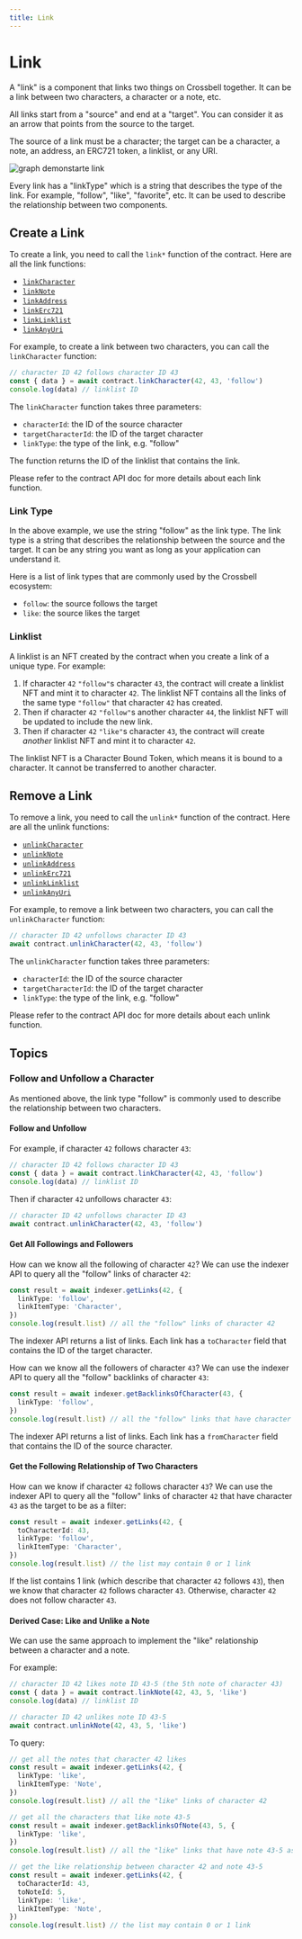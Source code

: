 ```yaml
---
title: Link
---
```


# Link

A "link" is a component that links two things on Crossbell together. It can be a link between two characters, a character or a note, etc.

All links start from a "source" and end at a "target". You can consider it as an arrow that points from the source to the target.

The source of a link must be a character; the target can be a character, a note, an address, an ERC721 token, a linklist, or any URI.

![graph demonstarte link](https://mermaid.ink/svg/pako:eNplkLsKg0AQRX9lmVqLpAlYBHwlTUiRR7VrMbiTuKirjGsh4r9HQwKC3eWeU1zuCHmjCQJ4M7aFeETKChHKuEDG3BFnwvcvxpa-fxTRqv5qKxbLa-NoUycy1Jqp6zYklektPux3G3CSS6pM5zboLEM7PNlk4EFNXKPR8_Jx0RS4gmpSEMxRI5cKlJ1mr281Okq1cQ1D8MKqIw-wd819sDkEjnv6S4nB-YX6Z00fJ0dZew)

Every link has a "linkType" which is a string that describes the type of the link. For example, "follow", "like", "favorite", etc. It can be used to describe the relationship between two components.

## Create a Link

To create a link, you need to call the `link*` function of the contract. Here are all the link functions:

- [`linkCharacter`](/sdk/js/contract/link/create-link#linkcharacter)
- [`linkNote`](/sdk/js/contract/link/create-link#linknote)
- [`linkAddress`](/sdk/js/contract/link/create-link#linkaddress)
- [`linkErc721`](/sdk/js/contract/link/create-link#linkerc721)
- [`linkLinklist`](/sdk/js/contract/link/create-link#linklinklist)
- [`linkAnyUri`](/sdk/js/contract/link/create-link#linkanyuri)

For example, to create a link between two characters, you can call the `linkCharacter` function:

```js {2}
// character ID 42 follows character ID 43
const { data } = await contract.linkCharacter(42, 43, 'follow')
console.log(data) // linklist ID
```

The `linkCharacter` function takes three parameters:

- `characterId`: the ID of the source character
- `targetCharacterId`: the ID of the target character
- `linkType`: the type of the link, e.g. "follow"

The function returns the ID of the linklist that contains the link.

Please refer to the contract API doc for more details about each link function.

### Link Type

In the above example, we use the string "follow" as the link type. The link type is a string that describes the relationship between the source and the target. It can be any string you want as long as your application can understand it.

Here is a list of link types that are commonly used by the Crossbell ecosystem:

- `follow`: the source follows the target
- `like`: the source likes the target

### Linklist

A linklist is an NFT created by the contract when you create a link of a unique type. For example:

1. If character `42` `"follow"`s character `43`, the contract will create a linklist NFT and mint it to character `42`. The linklist NFT contains all the links of the same type `"follow"` that character `42` has created.
2. Then if character `42` `"follow"`s another character `44`, the linklist NFT will be updated to include the new link.
3. Then if character `42` `"like"`s character `43`, the contract will create *another* linklist NFT and mint it to character `42`.

The linklist NFT is a Character Bound Token, which means it is bound to a character. It cannot be transferred to another character.

## Remove a Link

To remove a link, you need to call the `unlink*` function of the contract. Here are all the unlink functions:

- [`unlinkCharacter`](/sdk/js/contract/link/remove-link#unlinkcharacter)
- [`unlinkNote`](/sdk/js/contract/link/remove-link#unlinknote)
- [`unlinkAddress`](/sdk/js/contract/link/remove-link#unlinkaddress)
- [`unlinkErc721`](/sdk/js/contract/link/remove-link#unlinkerc721)
- [`unlinkLinklist`](/sdk/js/contract/link/remove-link#unlinklinklist)
- [`unlinkAnyUri`](/sdk/js/contract/link/remove-link#unlinkanyuri)

For example, to remove a link between two characters, you can call the `unlinkCharacter` function:

```ts {2}
// character ID 42 unfollows character ID 43
await contract.unlinkCharacter(42, 43, 'follow')
```

The `unlinkCharacter` function takes three parameters:

- `characterId`: the ID of the source character
- `targetCharacterId`: the ID of the target character
- `linkType`: the type of the link, e.g. "follow"

Please refer to the contract API doc for more details about each unlink function.

## Topics

### Follow and Unfollow a Character

As mentioned above, the link type "follow" is commonly used to describe the relationship between two characters.

#### Follow and Unfollow

For example, if character `42` follows character `43`:

```ts {2}
// character ID 42 follows character ID 43
const { data } = await contract.linkCharacter(42, 43, 'follow')
console.log(data) // linklist ID
```

Then if character `42` unfollows character `43`:

```ts {2}
// character ID 42 unfollows character ID 43
await contract.unlinkCharacter(42, 43, 'follow')
```

#### Get All Followings and Followers

How can we know all the following of character `42`? We can use the indexer API to query all the "follow" links of character `42`:

```ts
const result = await indexer.getLinks(42, {
  linkType: 'follow',
  linkItemType: 'Character',
})
console.log(result.list) // all the "follow" links of character 42
```

The indexer API returns a list of links. Each link has a `toCharacter` field that contains the ID of the target character.

How can we know all the followers of character `43`? We can use the indexer API to query all the "follow" backlinks of character `43`:

```ts
const result = await indexer.getBacklinksOfCharacter(43, {
  linkType: 'follow',
})
console.log(result.list) // all the "follow" links that have character 43 as the target
```

The indexer API returns a list of links. Each link has a `fromCharacter` field that contains the ID of the source character.

#### Get the Following Relationship of Two Characters

How can we know if character `42` follows character `43`? We can use the indexer API to query all the "follow" links of character `42` that have character `43` as the target to be as a filter:

```ts
const result = await indexer.getLinks(42, {
  toCharacterId: 43,
  linkType: 'follow',
  linkItemType: 'Character',
})
console.log(result.list) // the list may contain 0 or 1 link
```

If the list contains 1 link (which describe that character `42` follows `43`), then we know that character `42` follows character `43`. Otherwise, character `42` does not follow character `43`.

#### Derived Case: Like and Unlike a Note

We can use the same approach to implement the "like" relationship between a character and a note.

For example:

```ts {2,6}
// character ID 42 likes note ID 43-5 (the 5th note of character 43)
const { data } = await contract.linkNote(42, 43, 5, 'like')
console.log(data) // linklist ID

// character ID 42 unlikes note ID 43-5
await contract.unlinkNote(42, 43, 5, 'like')
```

To query:

```ts
// get all the notes that character 42 likes
const result = await indexer.getLinks(42, {
  linkType: 'like',
  linkItemType: 'Note',
})
console.log(result.list) // all the "like" links of character 42

// get all the characters that like note 43-5
const result = await indexer.getBacklinksOfNote(43, 5, {
  linkType: 'like',
})
console.log(result.list) // all the "like" links that have note 43-5 as the target

// get the like relationship between character 42 and note 43-5
const result = await indexer.getLinks(42, {
  toCharacterId: 43,
  toNoteId: 5,
  linkType: 'like',
  linkItemType: 'Note',
})
console.log(result.list) // the list may contain 0 or 1 link
```
